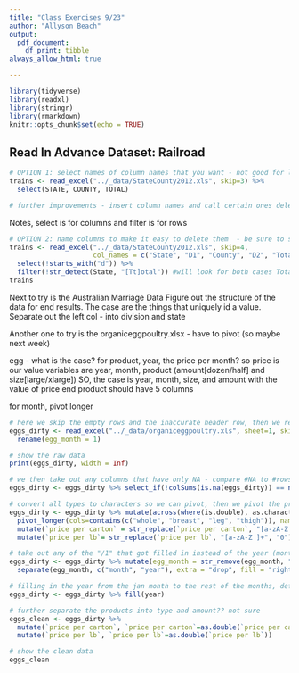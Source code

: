 ```yaml
---
title: "Class Exercises 9/23"
author: "Allyson Beach"
output: 
  pdf_document:
    df_print: tibble
always_allow_html: true

---
```


```r
library(tidyverse)
library(readxl)
library(stringr)
library(rmarkdown)
knitr::opts_chunk$set(echo = TRUE)
```

## Read In Advance Dataset: Railroad 

```r
# OPTION 1: select names of column names that you want - not good for lots of data 
trains <- read_excel("../_data/StateCounty2012.xls", skip=3) %>% 
  select(STATE, COUNTY, TOTAL)

# further improvements - insert column names and call certain ones delete to remove later

```

Notes, select is for columns and filter is for rows 

```r
# OPTION 2: name columns to make it easy to delete them  - be sure to skip the old col names
trains <- read_excel("../_data/StateCounty2012.xls", skip=4, 
                     col_names = c("State", "D1", "County", "D2", "Total")) %>% 
  select(!starts_with("d")) %>% 
  filter(!str_detect(State, "[Tt]otal")) #will look for both cases Total or total
trains

```

Next to try is the Australian Marriage Data 
Figure out the structure of the data for end results. The case are the things that uniquely id a value. Separate out the left col - into division and state 

Another one to try is the organiceggpoultry.xlsx - have to pivot (so maybe next week)

egg - what is the case? for product, year, the price per month?
so price is our value 
variables are year, month, product (amount[dozen/half] and size[large/xlarge])
SO, the case is year, month, size, and amount with the value of price
end product should have 5 columns 

for month, pivot longer 

```r

# here we skip the empty rows and the inaccurate header row, then we rename the first column with the header "egg_month"
eggs_dirty <- read_excel("../_data/organiceggpoultry.xls", sheet=1, skip=4) %>%
  rename(egg_month = 1) 

# show the raw data 
print(eggs_dirty, width = Inf)

# we then take out any columns that have only NA - compare #NA to #rows
eggs_dirty <- eggs_dirty %>% select_if(!colSums(is.na(eggs_dirty)) == nrow(eggs_dirty))

# convert all types to characters so we can pivot, then we pivot the products to price and replace all of the "too few" responses in price to 0
eggs_dirty <- eggs_dirty %>% mutate(across(where(is.double), as.character)) %>% pivot_longer(cols = contains("doz"),names_to = "egg products", values_to = "price per carton") %>% 
  pivot_longer(cols=contains(c("whole", "breast", "leg", "thigh")), names_to = "chicken products", values_to = "price per lb") %>% 
  mutate(`price per carton` = str_replace(`price per carton`, "[a-zA-Z ]+", "0")) %>% 
  mutate(`price per lb`= str_replace(`price per lb`, "[a-zA-Z ]+", "0"))

# take out any of the "/1" that got filled in instead of the year (month (o)year|/1) to (month (o)year), then separate the column egg_month to month and year  
eggs_dirty <- eggs_dirty %>% mutate(egg_month = str_remove(egg_month, "/[0-9]+")) %>% 
  separate(egg_month, c("month", "year"), extra = "drop", fill = "right")

# filling in the year from the jan month to the rest of the months, default direction is down
eggs_dirty <- eggs_dirty %>% fill(year) 

# further separate the products into type and amount?? not sure 
eggs_clean <- eggs_dirty %>% 
  mutate(`price per carton`, `price per carton`=as.double(`price per carton`)) %>% 
  mutate(`price per lb`, `price per lb`=as.double(`price per lb`))

# show the clean data 
eggs_clean
```



